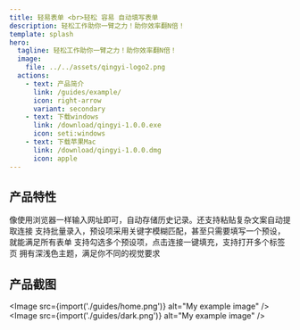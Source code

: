 ```yaml
---
title: 轻易表单 <br>轻松 容易 自动填写表单
description: 轻松工作助你一臂之力！助你效率翻N倍！
template: splash
hero:
  tagline: 轻松工作助你一臂之力！助你效率翻N倍！
  image:
    file: ../../assets/qingyi-logo2.png
  actions:
    - text: 产品简介
      link: /guides/example/
      icon: right-arrow
      variant: secondary
    - text: 下载windows
      link: /download/qingyi-1.0.0.exe
      icon: seti:windows
    - text: 下载苹果Mac
      link: /download/qingyi-1.0.0.dmg
      icon: apple
---
```



## 产品特性

<CardGrid stagger>
  <Card title="简单易用" icon="pencil">
    像使用浏览器一样输入网址即可，自动存储历史记录。还支持粘贴复杂文案自动提取连接
  </Card>
	<Card title="预设简单" icon="seti:config">
		支持批量录入，预设项采用关键字模糊匹配，甚至只需要填写一个预设，就能满足所有表单
	</Card>
	<Card title="快速填充" icon="rocket">
		支持勾选多个预设项，点击连接一键填充，支持打开多个标签页
	</Card>
  <Card title="界面精美" icon="starlight">
    拥有深浅色主题，满足你不同的视觉要求
  </Card>
</CardGrid>

## 产品截图
<Image src={import('./guides/home.png')} alt="My example image" />
<Image src={import('./guides/dark.png')} alt="My example image" />
